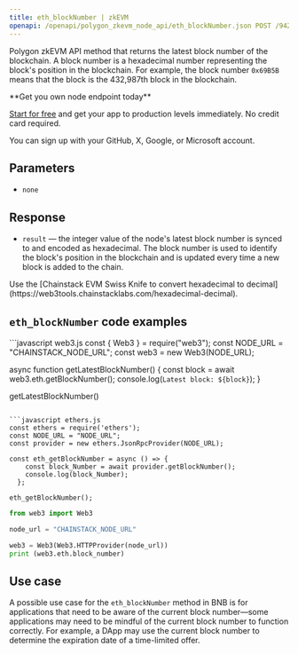 ---
title: eth_blockNumber | zkEVM
openapi: /openapi/polygon_zkevm_node_api/eth_blockNumber.json POST /942aad90bb6a082676497030b81e40ba
---

Polygon zkEVM API method that returns the latest block number of the blockchain. A block number is a hexadecimal number representing the block's position in the blockchain. For example, the block number `0x69B5B` means that the block is the 432,987th block in the blockchain.

<Check>
**Get you own node endpoint today**

[Start for free](https://console.chainstack.com/) and get your app to production levels immediately. No credit card required.

You can sign up with your GitHub, X, Google, or Microsoft account.
</Check>


## Parameters

* `none`

## Response

* `result` — the integer value of the node's latest block number is synced to and encoded as hexadecimal. The block number is used to identify the block's position in the blockchain and is updated every time a new block is added to the chain.

<Note>
Use the [Chainstack EVM Swiss Knife to convert hexadecimal to decimal](https://web3tools.chainstacklabs.com/hexadecimal-decimal).
</Note>


## `eth_blockNumber` code examples

<CodeGroup>
```javascript web3.js
const { Web3 } = require("web3");
const NODE_URL = "CHAINSTACK_NODE_URL";
const web3 = new Web3(NODE_URL);

async function getLatestBlockNumber() {
  const block = await web3.eth.getBlockNumber();
  console.log(`Latest block: ${block}`);
}
  
getLatestBlockNumber()
```

```javascript ethers.js
const ethers = require('ethers');
const NODE_URL = "NODE_URL";
const provider = new ethers.JsonRpcProvider(NODE_URL);

const eth_getBlockNumber = async () => {
    const block_Number = await provider.getBlockNumber();
    console.log(block_Number);
  };

eth_getBlockNumber();
```

```python web3.py
from web3 import Web3

node_url = "CHAINSTACK_NODE_URL"

web3 = Web3(Web3.HTTPProvider(node_url))
print (web3.eth.block_number)
```
</CodeGroup>


## Use case

A possible use case for the `eth_blockNumber` method in BNB is for applications that need to be aware of the current block number—some applications may need to be mindful of the current block number to function correctly. For example, a DApp may use the current block number to determine the expiration date of a time-limited offer.

